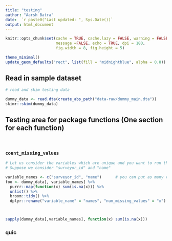 ```yaml
---
title: "testing"
author: "Aarsh Batra"
date:  `r paste0("Last updated: ", Sys.Date())`
output: html_document
---
```


```r
knitr::opts_chunk$set(cache = TRUE, cache.lazy = FALSE, warning = FALSE, 
                      message =FALSE, echo = TRUE, dpi = 180, 
                      fig.width = 8, fig.height = 5)

theme_minimal()
update_geom_defaults("rect", list(fill = "midnightblue", alpha = 0.8))

```

## Read in sample dataset

```r

# read and skim testing data

dummy_data <- read.dta(create_abs_path("data-raw/dummy_main.dta"))
skimr::skim(dummy_data)

```


## Testing area for package functions (One section for each function)

&nbsp; 

### `count_missing_values`

```r

# Let us consider the variables which are unique and you want to run the missing checks for.
# Suppose we consider "surveyor_id" and "name"

variable_names <- c("surveyor_id", "name")      # you can put as many variables as you want
foo <- dummy_data[, variable_names] %>%
  purrr::map(function(x) sum(is.na(x))) %>%
  unlist() %>%
  broom::tidy() %>%
  dplyr::rename("variable_name" = "names", "num_missing_values" = "x")



sapply(dummy_data[,variable_names], function(x) sum(is.na(x)))

```


### quic 
